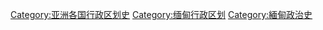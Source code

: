 [[Category:亚洲各国行政区划史|Category:亚洲各国行政区划史]]
[[Category:缅甸行政区划|Category:缅甸行政区划]]
[[Category:緬甸政治史|Category:緬甸政治史]]